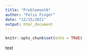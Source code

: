 ```yaml
---
title: "Problemset6"
author: "Felix Finger"
date: "12/15/2021"
output: html_document
---
```


```r
knitr::opts_chunk$set(echo = TRUE)
```

test